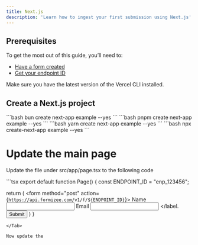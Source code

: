 ```yaml
---
title: Next.js
description: 'Learn how to ingest your first submission using Next.js'
---
```


## Prerequisites
To get the most out of this guide, you’ll need to:

- [Have a form created]('https://doc')
- [Get your endpoint ID]('')

Make sure you have the latest version of the Vercel CLI installed.

## Create a Next.js project

<Tabs>
  <Tab title="bun">
  ```bash
    bun create next-app example --yes
    ```
  </Tab>
  <Tab title="pnpm">
  ```bash
    pnpm create next-app example --yes
    ```
  </Tab>
  <Tab title="yarn">
  ```bash
    yarn create next-app example --yes
    ```
  </Tab>
  <Tab title="npm">
  ```bash
    npx create-next-app example --yes
    ```
  </Tab>
</Tabs>

# Update the main page
Update the file under src/app/page.tsx to the following code

<Tab title="page.tsx">
```tsx
export default function Page() {
  const ENDPOINT_ID = "enp_123456";

  return (
    <form method="post" action={`https://api.formizee.com/v1/f/${ENDPOINT_ID}`}>
      <label htmlFor="name">
        Name
        <input type="text" name="name"/>
      </label>
      <label htmlFor="email">
        Email
      <input type="email" name="email"/>
      </label.
      <button>Submit</button>
    </form>
  )
}
```
</Tab>

Now update the
